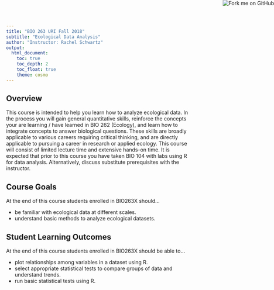 ```yaml
---
title: "BIO 263 URI Fall 2018"
subtitle: "Ecological Data Analysis"
author: "Instructor: Rachel Schwartz"
output: 
  html_document:
    toc: true
    toc_depth: 2
    toc_float: true
    theme: cosmo
---
```

<a href="https://github.com/rachelss/BIO263_Fall18"><img style="position: absolute; top: 0; right: 0; border: 0;" src="https://s3.amazonaws.com/github/ribbons/forkme_right_red_aa0000.png" alt="Fork me on GitHub"></a>

## Overview

This course is intended to help you learn how to analyze ecological data. In the process you will gain general quantitative skills, reinforce the concepts your are learning / have learned in BIO 262 (Ecology), and learn how to integrate concepts to answer biological questions. These skills are broadly applicable to various careers requiring critical thinking, and are directly applicable to pursuing a career in research or applied ecology. This course will consist of limited lecture time and extensive hands-on time. It is expected that prior to this course you have taken BIO 104 with labs using R for data analysis. Alternatively, discuss substitute prerequisites with the instructor.

## Course Goals
At the end of this course students enrolled in BIO263X should...

* be familiar with ecological data at different scales.
* understand basic methods to analyze ecological datasets.

## Student Learning Outcomes
At the end of this course students enrolled in BIO263X should be able to...

* plot relationships among variables in a dataset using R.
* select appropriate statistical tests to compare groups of data and understand trends. 
* run basic statistical tests using R.